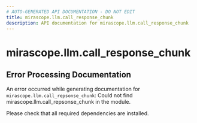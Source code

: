 ```yaml
---
# AUTO-GENERATED API DOCUMENTATION - DO NOT EDIT
title: mirascope.llm.call_response_chunk
description: API documentation for mirascope.llm.call_response_chunk
---
```


# mirascope.llm.call_response_chunk


## Error Processing Documentation

An error occurred while generating documentation for `mirascope.llm.call_repsonse_chunk`: Could not find mirascope.llm.call_repsonse_chunk in the module.

Please check that all required dependencies are installed.



